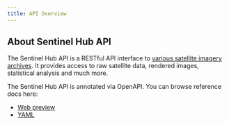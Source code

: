 ```yaml
---
title: API Overview
---
```


## About Sentinel Hub API

The Sentinel Hub API is a RESTful API interface to [various satellite
imagery archives](./Data.qmd). It provides access to raw satellite data,
rendered images, statistical analysis and much more.

The Sentinel Hub API is annotated via OpenAPI. You can browse reference
docs here:

-   [Web preview](/APIs/SentinelHub/ApiReference.qmd)
-   [YAML](/APIs/SentinelHub/ApiReference/openapi.v1.yaml)
